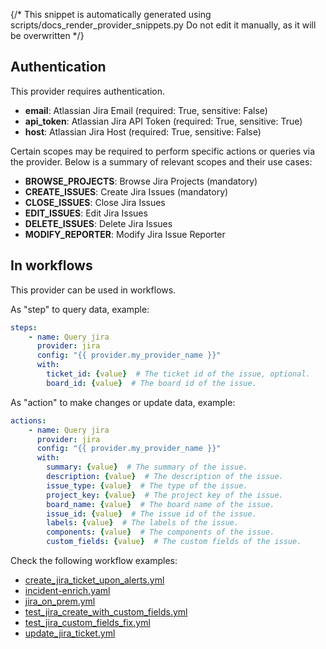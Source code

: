 {/* This snippet is automatically generated using scripts/docs_render_provider_snippets.py
Do not edit it manually, as it will be overwritten */}

## Authentication
This provider requires authentication.
- **email**: Atlassian Jira Email (required: True, sensitive: False)
- **api_token**: Atlassian Jira API Token (required: True, sensitive: True)
- **host**: Atlassian Jira Host (required: True, sensitive: False)

Certain scopes may be required to perform specific actions or queries via the provider. Below is a summary of relevant scopes and their use cases:
- **BROWSE_PROJECTS**: Browse Jira Projects (mandatory)
- **CREATE_ISSUES**: Create Jira Issues (mandatory)
- **CLOSE_ISSUES**: Close Jira Issues
- **EDIT_ISSUES**: Edit Jira Issues
- **DELETE_ISSUES**: Delete Jira Issues
- **MODIFY_REPORTER**: Modify Jira Issue Reporter



## In workflows

This provider can be used in workflows.


As "step" to query data, example:
```yaml
steps:
    - name: Query jira
      provider: jira
      config: "{{ provider.my_provider_name }}"
      with:
        ticket_id: {value}  # The ticket id of the issue, optional.
        board_id: {value}  # The board id of the issue.
```


As "action" to make changes or update data, example:
```yaml
actions:
    - name: Query jira
      provider: jira
      config: "{{ provider.my_provider_name }}"
      with:
        summary: {value}  # The summary of the issue.
        description: {value}  # The description of the issue.
        issue_type: {value}  # The type of the issue.
        project_key: {value}  # The project key of the issue.
        board_name: {value}  # The board name of the issue.
        issue_id: {value}  # The issue id of the issue.
        labels: {value}  # The labels of the issue.
        components: {value}  # The components of the issue.
        custom_fields: {value}  # The custom fields of the issue.
```




Check the following workflow examples:
- [create_jira_ticket_upon_alerts.yml](https://github.com/keephq/keep/blob/main/examples/workflows/create_jira_ticket_upon_alerts.yml)
- [incident-enrich.yaml](https://github.com/keephq/keep/blob/main/examples/workflows/incident-enrich.yaml)
- [jira_on_prem.yml](https://github.com/keephq/keep/blob/main/examples/workflows/jira_on_prem.yml)
- [test_jira_create_with_custom_fields.yml](https://github.com/keephq/keep/blob/main/examples/workflows/test_jira_create_with_custom_fields.yml)
- [test_jira_custom_fields_fix.yml](https://github.com/keephq/keep/blob/main/examples/workflows/test_jira_custom_fields_fix.yml)
- [update_jira_ticket.yml](https://github.com/keephq/keep/blob/main/examples/workflows/update_jira_ticket.yml)
